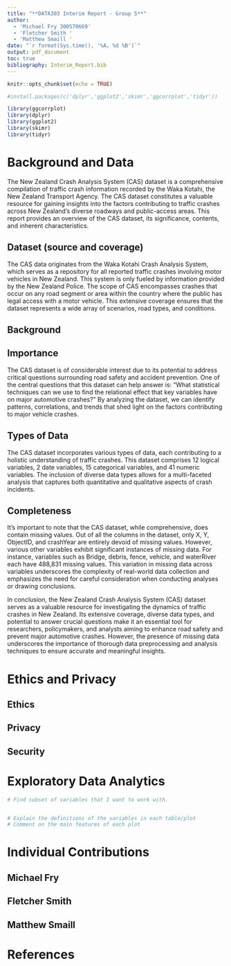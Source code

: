 ```yaml
---
title: "**DATA303 Interim Report - Group 5**"
author:
  - 'Michael Fry 300570669'
  - 'Fletcher Smith '
  - 'Matthew Smaill '
date: "`r format(Sys.time(), '%A, %d %B')`"
output: pdf_document
toc: true
bibliography: Interim_Report.bib
---
```


\newpage

```r
knitr::opts_chunk$set(echo = TRUE)

#install.packages(c('dplyr','ggplot2','skimr','ggcorrplot','tidyr'))

library(ggcorrplot)
library(dplyr)
library(ggplot2)
library(skimr)
library(tidyr)

```


# Background and Data
The New Zealand Crash Analysis System (CAS) dataset is a comprehensive compilation of traffic crash information recorded by the Waka Kotahi, the New Zealand Transport Agency. The CAS dataset constitutes a valuable resource for gaining insights into the factors contributing to traffic crashes across New Zealand's diverse roadways and public-access areas. This report provides an overview of the CAS dataset, its significance, contents, and inherent characteristics.

## Dataset (source and coverage)
The CAS data originates from the Waka Kotahi Crash Analysis System, which serves as a repository for all reported traffic crashes involving motor vehicles in New Zealand. This system is only fueled by information provided by the New Zealand Police. The scope of CAS encompasses crashes that occur on any road segment or area within the country where the public has legal access with a motor vehicle. This extensive coverage ensures that the dataset represents a wide array of scenarios, road types, and conditions.

## Background 

## Importance
The CAS dataset is of considerable interest due to its potential to address critical questions surrounding road safety and accident prevention. One of the central questions that this dataset can help answer is: "What statistical techniques can we use to find the relational effect that key variables have on major automotive crashes?" By analyzing the dataset, we  can identify patterns, correlations, and trends that shed light on the factors contributing to major vehicle crashes. 

## Types of Data 
The CAS dataset incorporates various types of data, each contributing to a holistic understanding of traffic crashes. This dataset comprises 12 logical variables, 2 date variables, 15 categorical variables, and 41 numeric variables. The inclusion of diverse data types allows for a multi-faceted analysis that captures both quantitative and qualitative aspects of crash incidents.

## Completeness 
It's important to note that the CAS dataset, while comprehensive, does contain missing values. Out of all the columns in the dataset, only X, Y, ObjectID, and crashYear are entirely devoid of missing values. However, various other variables exhibit significant instances of missing data. For instance, variables such as Bridge, debris, fence, vehicle, and waterRiver each have 488,831 missing values. This variation in missing data across variables underscores the complexity of real-world data collection and emphasizes the need for careful consideration when conducting analyses or drawing conclusions.

In conclusion, the New Zealand Crash Analysis System (CAS) dataset serves as a valuable resource for investigating the dynamics of traffic crashes in New Zealand. Its extensive coverage, diverse data types, and potential to answer crucial questions make it an essential tool for researchers, policymakers, and analysts aiming to enhance road safety and prevent major automotive crashes. However, the presence of missing data underscores the importance of thorough data preprocessing and analysis techniques to ensure accurate and meaningful insights.



\newpage

# Ethics and Privacy 

## Ethics 

## Privacy 

## Security 


\newpage

# Exploratory Data Analytics

```r
# Find subset of variables that I want to work with. 


# Explain the definitions of the variables in each table/plot
# Comment on the main features of each plot
```





\newpage

# Individual Contributions

## Michael Fry 

## Fletcher Smith 

## Matthew Smaill

\newpage

# References 

